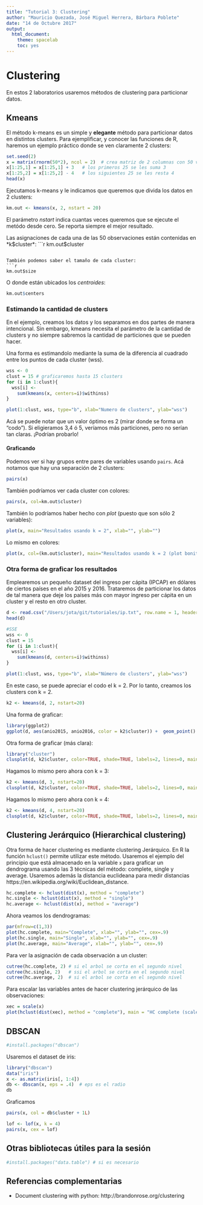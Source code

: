 ```yaml
---
title: "Tutorial 3: Clustering"
author: "Mauricio Quezada, José Miguel Herrera, Bárbara Poblete"
date: "14 de Octubre 2017"
output: 
  html_document: 
    theme: spacelab
    toc: yes
---
```


# Clustering

En estos 2 laboratorios usaremos métodos de clustering para particionar datos.  

## Kmeans

El método k-means es un simple y **elegante** método para particionar datos en distintos clusters. Para ejemplificar, y conocer las funciones de R, haremos un ejemplo práctico donde se ven claramente 2 clusters:

```r
set.seed(2)
x = matrix(rnorm(50*2), ncol = 2)  # crea matriz de 2 columnas con 50 valores c/u aleatoriamente
x[1:25,1] = x[1:25,1] + 3   # los primeros 25 se les suma 3
x[1:25,2] = x[1:25,2] - 4   # los siguientes 25 se les resta 4
head(x)
```

Ejecutamos k-means y le indicamos que queremos que divida los datos en 2 clusters:
```r
km.out <- kmeans(x, 2, nstart = 20)
```

El parámetro *nstart* indica cuantas veces queremos que se ejecute el metódo desde cero. Se reporta siempre el mejor resultado.

Las asignaciones de cada una de las 50 observaciones están contenidas en *k$cluster*:
```r
km.out$cluster
```

También podemos saber el tamaño de cada cluster:
```r
km.out$size
```

O donde están ubicados los *centroides*:
```r
km.out$centers
```


### Estimando la cantidad de clusters

En el ejemplo, creamos los datos y los separamos en dos partes de manera intencional. Sin embargo, kmeans necesita el parámetro de la cantidad de clusters y no siempre sabremos la cantidad de particiones que se pueden hacer. 

Una forma es estimandolo mediante la suma de la diferencia al cuadrado entre los puntos de cada cluster (wss). 

```r
wss <- 0
clust = 15 # graficaremos hasta 15 clusters
for (i in 1:clust){
  wss[i] <-
    sum(kmeans(x, centers=i)$withinss)
}

plot(1:clust, wss, type="b", xlab="Numero de clusters", ylab="wss")
```

Acá se puede notar que un valor óptimo es 2 (mirar donde se forma un "codo"). Si eligieramos 3,4 ó 5, veríamos más particiones, pero no serían tan claras. ¡Podrían probarlo!



#### Graficando

Podemos ver si hay grupos entre pares de variables usando `pairs`. Acá notamos que hay una separación de 2 clusters:
```r
pairs(x)
```

También podríamos ver cada cluster con colores:
```r
pairs(x, col=km.out$cluster)
```


También lo podríamos haber hecho con *plot* (puesto que son sólo 2 variables):
```r
plot(x, main="Resultados usando k = 2", xlab="", ylab="")
```

Lo mismo en colores: 
```r
plot(x, col=(km.out$cluster), main="Resultados usando k = 2 (plot bonito)", xlab="", ylab="", pch=20, cex=2)
```





### Otra forma de graficar los resultados

Emplearemos un pequeño dataset del ingreso per cápita (IPCAP) en dólares de ciertos países en el año 2015 y 2016. Trataremos de particionar los datos de tal manera que deje los países más con mayor ingreso per cápita en un cluster y el resto en otro cluster.  

```r
d <- read.csv("/Users/jota/git/tutoriales/ip.txt", row.name = 1, header = T)
head(d)

#SSE
wss <- 0
clust = 15
for (i in 1:clust){
  wss[i] <-
    sum(kmeans(d, centers=i)$withinss)
}

plot(1:clust, wss, type="b", xlab="Número de clusters", ylab="wss")
```

En este caso, se puede apreciar el codo el k = 2. Por lo tanto, creamos los clusters con k = 2. 
```r
k2 <- kmeans(d, 2, nstart=20)
```

Una forma de graficar: 

```r
library(ggplot2)
ggplot(d, aes(anio2015, anio2016, color = k2$cluster)) +  geom_point() 
```

Otra forma de graficar (más clara): 

```r
library("cluster")
clusplot(d, k2$cluster, color=TRUE, shade=TRUE, labels=2, lines=0, main="IPCAP (k=2)")
```


Hagamos lo mismo pero ahora con k = 3:

```r
k2 <- kmeans(d, 3, nstart=20)
clusplot(d, k2$cluster, color=TRUE, shade=TRUE, labels=2, lines=0, main="IPCAP (k=3)")
```


Hagamos lo mismo pero ahora con k = 4:


```r
k2 <- kmeans(d, 4, nstart=20)
clusplot(d, k2$cluster, color=TRUE, shade=TRUE, labels=2, lines=0, main="IPCAP (k=4)")
```


## Clustering Jerárquico (Hierarchical clustering)

Otra forma de hacer clustering es mediante clustering Jerárquico. En R la función `hclust()` permite utilizar este método. Usaremos el ejemplo del principio que está almacenado en la variable `x` para graficar un dendrograma usando las 3 técnicas del método: complete, single y average. Usaremos además la distancia euclideana para medir distancias https://en.wikipedia.org/wiki/Euclidean_distance. 

```r
hc.complete <- hclust(dist(x), method = "complete")
hc.single <- hclust(dist(x), method = "single")
hc.average <- hclust(dist(x), method = "average")
```

Ahora veamos los dendrogramas:
```r
par(mfrow=c(1,3))
plot(hc.complete, main="Complete", xlab="", ylab="", cex=.9)
plot(hc.single, main="Single", xlab="", ylab="", cex=.9)
plot(hc.average, main="Average", xlab="", ylab="", cex=.9)
```


Para ver la asignación de cada observación a un cluster:

```r
cutree(hc.complete, 2) # si el arbol se corta en el segundo nivel
cutree(hc.single, 2)   # ssi el arbol se corta en el segundo nivel
cutree(hc.average, 2)  # si el arbol se corta en el segundo nivel
```


Para escalar las variables antes de hacer clustering jerárquico de las observaciones:

```r
xec = scale(x)
plot(hclust(dist(xec), method = "complete"), main = "HC complete (scaled features)")
```


## DBSCAN

```r
#install.packages("dbscan")
```


Usaremos el dataset de iris:

```r
library("dbscan")
data("iris")
x <- as.matrix(iris[, 1:4])
db <- dbscan(x, eps = .4)  # eps es el radio
db
```

Graficamos
```r
pairs(x, col = db$cluster + 1L)
```


```r
lof <- lof(x, k = 4)
pairs(x, cex = lof)
```

## Otras bibliotecas útiles para la sesión

```r
#install.packages("data.table") # si es necesario
```


## Referencias complementarias

* Document clustering with python:  http://brandonrose.org/clustering

